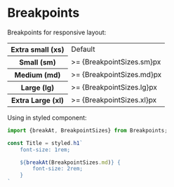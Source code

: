 
<Meta title="Styles/Breakpoints" />

# Breakpoints

Breakpoints for responsive layout:

<table>
  <tr>
    <th> Extra small (xs)</th>
    <td>Default</td>
  </tr>
  <tr>
    <th>Small (sm)</th>
    <td>>= {BreakpointSizes.sm}px</td>
  </tr>
  <tr>
    <th> Medium (md)</th>
    <td>>= {BreakpointSizes.md}px</td>
  </tr>
  <tr>
    <th> Large (lg)</th>
    <td>>= {BreakpointSizes.lg}px</td>
  </tr>
  <tr>
    <th>Extra Large (xl)</th>
    <td>>= {BreakpointSizes.xl}px</td>
  </tr>
</table>

Using in styled component:

```js
import {breakAt, BreakpointSizes} from Breakpoints;

const Title = styled.h1`
    font-size: 1rem;

    ${breakAt(BreakpointSizes.md)} {
        font-size: 2rem;
    }
`

```
